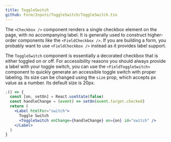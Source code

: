 ```yaml
---
title: ToggleSwitch
github: Form/Inputs/ToggleSwitch/ToggleSwitch.tsx
---
```


The `<Checkbox />` component renders a single checkbox element on the page, with no accompanying label. It is generally used to construct higher-order components like the `<FieldCheckbox />`. If you are building a form, you probably want to use `<FieldCheckbox />` instead as it provides label support.

The `ToggleSwitch` component is essentially a decorated checkbox that is either toggled on or off. For accessibility reasons you should always provide a label with your toggle switch, you can use the `<FieldToggleSwitch>` component to quickly generate an accessible toggle switch with proper labeling. Its size can be changed using the `size` prop, which accepts px value as a number. Its default size is 20px.

```jsx
;() => {
  const [on, setOn] = React.useState(false)
  const handleChange = (event) => setOn(event.target.checked)
  return (
    <Label htmlFor="switch">
      Toggle Switch
      <ToggleSwitch onChange={handleChange} on={on} id="switch" />
    </Label>
  )
}
```
